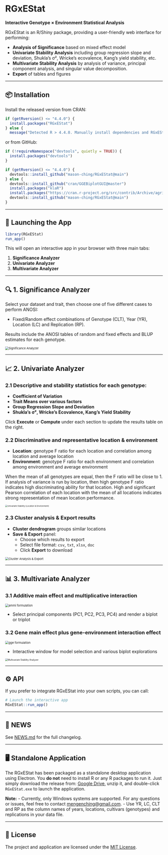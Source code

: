 # RGxEStat

**Interactive Genotype × Environment Statistical Analysis**

RGxEStat is an R/Shiny package, providing a user-friendly web interface for performing:

-   **Analysis of Significance** based on mixed effect model
-   **Univariate Stability Analysis** including group regression slope and deviation, Shukla's σ², Wricke's ecovalence, Kang's yield stability, etc.
-   **Multivariate Stability Analysis** by analysis of variance, principal component analysis, and singular value decomposition.
-   **Export** of tables and figures

------------------------------------------------------------------------

## 📦 Installation

Install the released version from CRAN:

``` r
if (getRversion() <= "4.4.0") {
  install.packages("RGxEStat")
} else {
  message("Detected R > 4.4.0. Manually install dependencies and RGxEStat from GitHub.")
```

or from GitHub:

``` r
if (!requireNamespace("devtools", quietly = TRUE)) {
  install.packages("devtools")
}

if (getRversion() <= "4.4.0") {
  devtools::install_github("mason-ching/RGxEStat@main")
} else {
  devtools::install_github("cran/GGEBiplotGUI@master")
  install.packages("klaR")
  install.packages("https://cran.r-project.org/src/contrib/Archive/agricolae/agricolae_1.3-6.tar.gz", repos = NULL, type = "source")
  devtools::install_github("mason-ching/RGxEStat@main")
}
```

------------------------------------------------------------------------

## 🚀 Launching the App

``` r
library(RGxEStat)
run_app()
```

This will open an interactive app in your browser with three main tabs:

1.  **Significance Analyzer**
2.  **Univariate Analyzer**
3.  **Multivariate Analyzer**

------------------------------------------------------------------------

## 🔍 1. Significance Analyzer

Select your dataset and trait, then choose one of five different cases to perform ANOSI:

-   Fixed/Random effect combinations of Genotype (CLT), Year (YR), Location (LC) and Replication (RP).

Results include the ANOSI tables of random and fixed effects and BLUP estimates for each genotype.

<img src="files/anosi.png" alt="Significance Analyzer" style="zoom: 67%;"/>

------------------------------------------------------------------------

## 📈 2. Univariate Analyzer

### 2.1 Descriptive and stability statistics for each genotype:

-   **Coefficient of Variation**
-   **Trait Means over various factors**
-   **Group Regression Slope and Deviation**
-   **Shukla's σ², Wricke's Ecovalence, Kang's Yield Stability**

Click **Execute** or **Compute** under each section to update the results table on the right.

### 2.2 Discriminative and representative location & environment

-   **Location**: genotype F ratio for each location and correlation among location and average location
-   **Environment**: genotype F ratio for each environment and correlation among environment and average environment

When the mean of all genotypes are equal, then the F ratio will be close to 1. If analysis of variance is run by location, then high genotype F ratio indicates high discriminating ability for that location. High and significant Pearson correlation of each location with the mean of all locations indicates strong representation of mean location performance.

<img src="files/univariate_1.png" alt="Univariate Stability (Location &amp; Environment)" style="zoom: 45%;"/>

### 2.3 Cluster analysis & Export results

-   **Cluster dendrogram** groups similar locations
-   **Save & Export** panel:
    -   Choose which results to export
    -   Select file format: `csv`, `txt`, `xlsx`, `doc`
    -   Click **Export** to download

<img src="files/univariate_2.png" alt="Cluster Analysis &amp; Export" style="zoom: 67%;"/>

------------------------------------------------------------------------

## 📊 3. Multivariate Analyzer

### 3.1 Additive main effect and multiplicative interaction

<img src="files/ammi.png" alt="ammi formulation" style="zoom: 67%;"/>

-   Select principal components (PC1, PC2, PC3, PC4) and render a biplot or triplot

### 3.2 Gene main effect plus gene-environment interaction effect

<img src="files/gge.png" alt="gge formulation" style="zoom: 67%;"/>

-   Interactive window for model selection and various biplot explorations

<img src="files/multivariate.png" alt="Multivariate Stability Analyzer" style="zoom: 50%;"/>

------------------------------------------------------------------------

## ⚙️ API

If you prefer to integrate RGxEStat into your own scripts, you can call:

``` r
# Launch the interactive app
RGxEStat::run_app()
```

------------------------------------------------------------------------

## 📝 NEWS

See [NEWS.md](NEWS.md) for the full changelog.

------------------------------------------------------------------------

## 🖥️ Standalone Application

The RGxEStat has been packaged as a standalone desktop application using Electron. You **do not** need to install R or any R packages to run it. Just simply download the release from: [Google Drive](https://drive.google.com/file/d/1AvK8B6NXodgGHv2K6t7tHX0olEem_3n_/view?usp=sharing), unzip it, and double-click `RGxEStat.exe` to launch the application.

**Note:** 
-   Currently, only Windows systems are supported. For any questions or issues, feel free to contact [mengenching\@gmail.com](mailto:mengenching@gmail.com).
-   Use YR, LC, CLT and RP as the column names of years, locations, cultivars (genotypes) and replications in your data file.

------------------------------------------------------------------------

## 📄 License

The project and application are licensed under the [MIT License](LICENSE).
